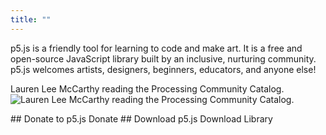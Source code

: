 ```yaml
---
title: ""
---
```


p5.js is a friendly tool for learning to code and make art. It is a free and open-source JavaScript library built by an inclusive, nurturing community. p5.js welcomes artists, designers, beginners, educators, and anyone else!

Lauren Lee McCarthy reading the Processing Community Catalog.
<Image src={HeroImage} alt='Lauren Lee McCarthy reading the Processing Community Catalog.' class='full-bleed-image'/>

<ReferenceAndExamples
  referenceHeaderText="Explore the p5.js library reference"
  examplesHeaderText="Learn p5.js with examples"
/>

<CommunitySketches headerText='See the p5.js community in action'/>

<Columns>
<Column>
## Donate to p5.js
<LinkButton variant='link' url='/donate'>Donate</LinkButton>
</Column>
<Column>
## Download p5.js
<LinkButton variant='link' url='/download'>Download Library</LinkButton>
</Column>
</Columns>

